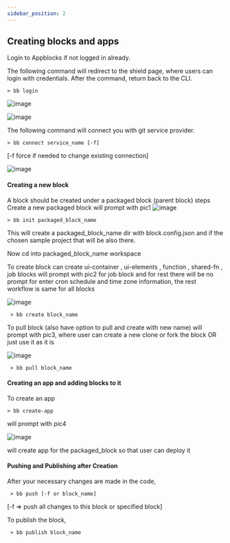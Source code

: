 ```yaml
---
sidebar_position: 2
---
```


## Creating blocks and apps

Login to Appblocks if not logged in already.   

The following command will redirect to the shield page,  where users can login with credentials. After the command, return back to the CLI. 

    > bb login 
![image](https://user-images.githubusercontent.com/33730398/218323753-aa73d29c-3a4a-46b4-8b5b-134115ea065d.png)

![image](https://user-images.githubusercontent.com/33730398/203945735-6415b77f-d328-4988-a10d-7f4bffa67f94.png)  


The following command will connect you with git service provider.  

    > bb connect service_name [-f] 
    
  [-f force if needed to change existing connection] 
  
  ![image](https://user-images.githubusercontent.com/33730398/203945975-3273639e-3b31-4891-8ee7-a7d1c688bab0.png)

   

#### Creating a new block  

A block should be created under a packaged block (parent block) steps  
Create a new packaged block will prompt with pic1
![image](https://user-images.githubusercontent.com/33730398/203946733-643f51cd-d1d5-4d28-a1ba-ac3d84f2e754.png)    


    > bb init packaged_block_name    
    
This will create a packaged_block_name dir with block.config.json and if the chosen sample project that will be also there.    
   
Now cd into packaged_block_name workspace  
   
To create block can create ui-container , ui-elements , function , shared-fn , job blocks will prompt with pic2 for job block and for rest there will be no prompt for enter cron schedule and time zone information, the rest workflow is same for all blocks    

![image](https://user-images.githubusercontent.com/33730398/203947341-5b00fa03-a329-4f44-8fde-92bd7bd32baa.png)  

     > bb create block_name  
    
To pull block (also have option to pull and create with new name) will prompt with pic3, where user can create a new clone or fork the block OR just use it as it is    

![image](https://user-images.githubusercontent.com/33730398/203947463-beafffb8-ebac-4297-8ece-a0774fe6bd03.png)  

     > bb pull block_name   
     
 
#### Creating an app and adding blocks to it    
To create an app   
  
    > bb create-app   
   
 will prompt with pic4  
 
 ![image](https://user-images.githubusercontent.com/33730398/203947518-2ecdfed3-85e1-4b1a-a303-929f9ab50fb9.png)  
 
 will create app for the packaged_block so that user can deploy it

 #### Pushing and Publishing after Creation
 
 After your necessary changes are made in the code,  
  
     > bb push [-f or block_name]  
     
  [-f => push all changes to this block or specified block]  
     
 To publish the block,  
  
     > bb publish block_name 
